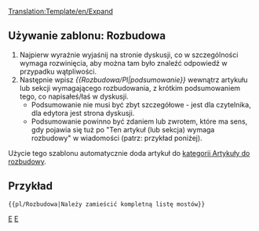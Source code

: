 <noinclude>[[Translation:Template/en/Expand]]{{en/-}}</noinclude>{{ambox
| type  = notice
| image = Paper-plus.png
| text  = Ten artykuł (lub sekcja) wymaga '''[{{SERVER}}{{localurl:{{NAMESPACE}}:{{PAGENAME}}|action=edit}} rozbudowy]'''.<br/>{{{1|}}}
<div style="font-size: 80%">
*Więcej informacji możesz znaleźć w [[Archive/en/{{PAGENAME}}|dyskusji]] tego artykułu.
*Przeczytaj [[Main/pl/Instrukcja Stylów|Instrukcję stylów]] przed edycją.
*Pamiętaj żeby usunąć ten szablon, kiedy artykuł zostanie rozbudowany.</div>
}}<includeonly>{{{2|[[Category:pl/Artykuły do rozbudowania]]}}}</includeonly><noinclude>

==Używanie zablonu: Rozbudowa==
#Najpierw wyraźnie wyjaśnij na stronie dyskusji, co w szczególności wymaga rozwinięcia, aby można tam było znaleźć odpowiedź w przypadku wątpliwości.
#Następnie wpisz ''<nowiki>{{</nowiki>Rozbudowa/Pl|podsumowanie<nowiki>}}</nowiki>'' wewnątrz artykułu lub sekcji wymagającego rozbudowania, z krótkim podsumowaniem tego, co napisałeś/łaś w dyskusji.  
#*Podsumowanie nie musi być zbyt szczegółowe - jest dla czytelnika, dla edytora jest strona dyskusji. 
#*Podsumowanie powinno być zdaniem lub zwrotem, które ma sens, gdy pojawia się tuż po "Ten artykuł (lub sekcja) wymaga rozbudowy" w wiadomości (patrz: przykład poniżej).

Użycie tego szablonu automatycznie doda artykuł do [[Category/pl/Artykuły do rozbudowy|kategorii Artykuły do rozbudowy]].

==Przykład==
<pre>{{pl/Rozbudowa|Należy zamieścić kompletną listę mostów}}</pre>
{{pl/Rozbudowa|Należy zamieścić kompletną listę mostów|2==}}


[[Category:en/Templates|E]][[Category:en/Message boxes|E]]</noinclude>